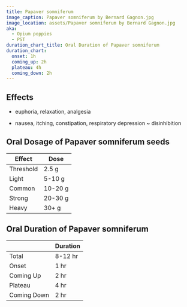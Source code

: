 ```yaml
---
title: Papaver somniferum
image_caption: Papaver somniferum by Bernard Gagnon.jpg
image_location: assets/Papaver somniferum by Bernard Gagnon.jpg
aka:
  - Opium poppies
  - PST
duration_chart_title: Oral Duration of Papaver somniferum
duration_chart:
  onset: 1h
  coming_up: 2h
  plateau: 4h
  coming_down: 2h
---
```


## Effects
+ euphoria, relaxation, analgesia
- nausea, itching, constipation, respiratory depression
~ disinhibition

## Oral Dosage of Papaver somniferum seeds
| Effect | Dose |
| --- | --- |
| Threshold | 2.5 g |
| Light | 5-10 g |
| Common | 10-20 g |
| Strong | 20-30 g |
| Heavy | 30+ g |

## Oral Duration of Papaver somniferum
|  | Duration |
| --- | --- |
| Total | 8-12 hr |
| Onset | 1 hr |
| Coming Up | 2 hr |
| Plateau | 4 hr |
| Coming Down | 2 hr |





